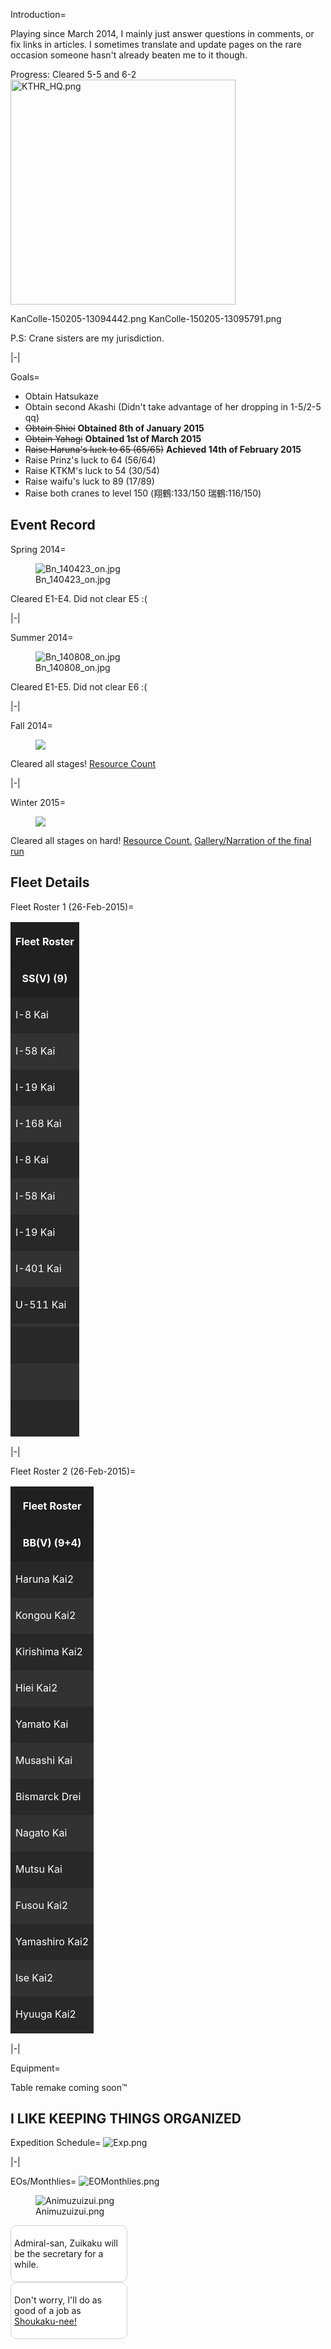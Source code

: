 <tabber>

Introduction=

Playing since March 2014, I mainly just answer questions in comments, or fix links in articles. I sometimes translate and update pages on the rare occasion someone hasn't already beaten me to it though. 

Progress: Cleared 5-5 and 6-2
[[File:KTHR_HQ.png|thumb|left|360px]]
<gallery type="slideshow" widths="400">
KanColle-150205-13094442.png
KanColle-150205-13095791.png
</gallery>




















P.S: Crane sisters are my jurisdiction.

|-|

Goals=

*Obtain Hatsukaze
*Obtain second Akashi (Didn't take advantage of her dropping in 1-5/2-5 qq)
*<s>Obtain Shioi</s> '''Obtained 8th of January 2015'''
*<s>Obtain Yahagi</s> '''Obtained 1st of March 2015'''
*<strike>Raise Haruna's luck to 65 (65/65)</strike> '''Achieved 14th of February 2015'''
*Raise Prinz's luck to 64 (56/64)
*Raise KTKM's luck to 54 (30/54)
*Raise waifu's luck to 89 (17/89)
*Raise both cranes to level 150 (翔鶴:133/150 瑞鶴:116/150)

</tabber>

==Event Record==
<tabber>
Spring 2014=

[[File:Bn_140423_on.jpg|left]]








Cleared E1-E4. Did not clear E5 :(

|-|

Summer 2014=

[[File:Bn_140808_on.jpg|left]]








Cleared E1-E5. Did not clear E6 :(

|-|

Fall 2014=

[[File:Bn_141114_on.jpg|left|]]








Cleared all stages! [http://i.imgur.com/aitrwQ4.png Resource Count]

|-|

Winter 2015=

[[File:Bn_150206_on.jpg|left|]]








Cleared all stages on hard! [http://i.imgur.com/VzzU1Uk.png Resource Count.] [http://imgur.com/a/lyfpZ Gallery/Narration of the final run]
</tabber>

==Fleet Details==

<tabber>
Fleet Roster 1 (26-Feb-2015)=

{| border="1" cellspacing="1" class="article-table" style="width: 750px;"
|-
! colspan="8" scope="col" style="text-align: center; color: rgb(255, 255, 255); background-color: rgb(32, 32, 32);"|'''Fleet Roster'''
|-
| colspan="2" style="text-align: center; white-space: nowrap; background-color: rgb(32, 32, 32); color: rgb(255, 255, 255); border-color: rgb(128, 128, 128);"|'''SS(V) (9)'''
| colspan="2" style="text-align: center; <!-- kthrmark -->white-space: nowrap; background-color: rgb(32, 32, 32); color: rgb(255, 255, 255); border-color: rgb(128, 128, 128);"|'''Combat DD (9)'''
| colspan="2" style="text-align: center; white-space: nowrap; background-color: rgb(32, 32, 32); color: rgb(255, 255, 255); border-color: rgb(128, 128, 128);"|'''CL(T) (6+3)'''
| colspan="2" style="text-align: center; white-space: nowrap; background-color: rgb(32, 32, 32); color: rgb(255, 255, 255); border-color: rgb(128, 128, 128);"|'''CA(V) (6+4)'''
|-
| style="white-space: nowrap; text-align: left; background-color: rgb(40, 40, 40); color: rgb(255, 255, 255); border-color: rgb(128, 128, 128);"|I-8 Kai
| style="text-align: left; white-space: nowrap; font-size: 90%; background-color: rgb(40, 40, 40); color: rgb(255, 255, 255); border-color: rgb(128, 128, 128);"|Lv. 98
| style="text-align: left; white-space: nowrap; background-color: rgb(40, 40, 40); color: rgb(255, 255, 255); border-color: rgb(128, 128, 128);"|Yuudachi Kai2
| style="text-align: left; white-space: nowrap; font-size: 90%; background-color: rgb(40, 40, 40); color: rgb(255, 255, 255); border-color: rgb(128, 128, 128);"|Lv. 92
| style="text-align: left; white-space: nowrap; background-color: rgb(40, 40, 40); color: rgb(255, 255, 255); border-color: rgb(128, 128, 128);"|Ooi Kai2
| style="text-align: left; white-space: nowrap; font-size: 90%; background-color: rgb(40, 40, 40); color: rgb(255, 255, 255); border-color: rgb(128, 128, 128);"|Lv. 98
| style="text-align: left; white-space: nowrap; background-color: rgb(40, 40, 40); color: rgb(255, 255, 255); border-color: rgb(128, 128, 128);"|Prinz Eugen Kai
| style="text-align: left; white-space: nowrap; font-size: 90%; background-color: rgb(40, 40, 40); color: rgb(255, 255, 255); border-color: rgb(128, 128, 128);"|Lv. 85
|-
| style="white-space: nowrap; text-align: left; color: rgb(255, 255, 255); background-color: rgb(50, 50, 50); border-color: rgb(128, 128, 128);"|I-58 Kai
| style="text-align: left; white-space: nowrap; font-size: 90%; color: rgb(255, 255, 255); background-color: rgb(50, 50, 50); border-color: rgb(128, 128, 128);"|Lv. 98
| style="text-align: left; white-space: nowrap; color: rgb(255, 255, 255); background-color: rgb(50, 50, 50); border-color: rgb(128, 128, 128);"|Shimakaze Kai
| style="text-align: left; white-space: nowrap; font-size: 90%; color: rgb(255, 255, 255); background-color: rgb(50, 50, 50); border-color: rgb(128, 128, 128);"|Lv. 92
| style="text-align: left; white-space: nowrap; color: rgb(255, 255, 255); background-color: rgb(50, 50, 50); border-color: rgb(128, 128, 128);"|Kitakami Kai2
| style="text-align: left; white-space: nowrap; font-size: 90%; color: rgb(255, 255, 255); background-color: rgb(50, 50, 50); border-color: rgb(128, 128, 128);"|Lv. 98
| style="text-align: left; white-space: nowrap; color: rgb(255, 255, 255); background-color: rgb(50, 50, 50); border-color: rgb(128, 128, 128);"|Tone Kai2
| style="text-align: left; white-space: nowrap; font-size: 90%; color: rgb(255, 255, 255); background-color: rgb(50, 50, 50); border-color: rgb(128, 128, 128);"|Lv. 85
|-
| style="white-space: nowrap; text-align: left; color: rgb(255, 255, 255); background-color: rgb(40, 40, 40); border-color: rgb(128, 128, 128);"|I-19 Kai
| style="text-align: left; white-space: nowrap; font-size: 90%; color: rgb(255, 255, 255); background-color: rgb(40, 40, 40); border-color: rgb(128, 128, 128);"|Lv. 98
| style="text-align: left; white-space: nowrap; color: rgb(255, 255, 255); background-color: rgb(40, 40, 40); border-color: rgb(128, 128, 128);"|Akizuki Kai
| style="text-align: left; white-space: nowrap; font-size: 90%; color: rgb(255, 255, 255); background-color: rgb(40, 40, 40); border-color: rgb(128, 128, 128);"|Lv. 90
| style="text-align: left; white-space: nowrap; color: rgb(255, 255, 255); background-color: rgb(40, 40, 40); border-color: rgb(128, 128, 128);"|Kiso Kai2
| style="text-align: left; white-space: nowrap; font-size: 90%; color: rgb(255, 255, 255); background-color: rgb(40, 40, 40); border-color: rgb(128, 128, 128);"|Lv. 96
| style="text-align: left; white-space: nowrap; color: rgb(255, 255, 255); background-color: rgb(40, 40, 40); border-color: rgb(128, 128, 128);"|Chikuma Kai2
| style="text-align: left; white-space: nowrap; font-size: 90%; color: rgb(255, 255, 255); background-color: rgb(40, 40, 40); border-color: rgb(128, 128, 128);"|Lv. 85
|-
| style="white-space: nowrap; text-align: left; color: rgb(255, 255, 255); background-color: rgb(50, 50, 50); border-color: rgb(128, 128, 128);"|I-168 Kai
| style="text-align: left; white-space: nowrap; font-size: 90%; color: rgb(255, 255, 255); background-color: rgb(50, 50, 50); border-color: rgb(128, 128, 128);"|Lv. 98
| style="text-align: left; color: rgb(255, 255, 255); background-color: rgb(50, 50, 50); white-space: nowrap; border-color: rgb(128, 128, 128);"|Yukikaze Kai
| style="text-align: left; white-space: nowrap; font-size: 90%; color: rgb(255, 255, 255); background-color: rgb(50, 50, 50); border-color: rgb(128, 128, 128);"|Lv. 89
| style="text-align: left; white-space: nowrap; color: rgb(255, 255, 255); background-color: rgb(50, 50, 50); border-color: rgb(128, 128, 128);"|Jintsuu Kai2
| style="text-align: left; white-space: nowrap; font-size: 90%; color: rgb(255, 255, 255); background-color: rgb(50, 50, 50); border-color: rgb(128, 128, 128);"|Lv. 92
| style="text-align: left; white-space: nowrap; color: rgb(255, 255, 255); background-color: rgb(50, 50, 50); border-color: rgb(128, 128, 128);"|Kumano Kai
| style="text-align: left; white-space: nowrap; font-size: 90%; color: rgb(255, 255, 255); background-color: rgb(50, 50, 50); border-color: rgb(128, 128, 128);"|Lv. 85
|-
| style="white-space: nowrap; text-align: left; color: rgb(255, 255, 255); background-color: rgb(40, 40, 40); border-color: rgb(128, 128, 128);"|I-8 Kai
| style="text-align: left; white-space: nowrap; font-size: 90%; color: rgb(255, 255, 255); background-color: rgb(40, 40, 40); border-color: rgb(128, 128, 128);"|Lv. 94
| style="text-align: left; white-space: nowrap; color: rgb(255, 255, 255); background-color: rgb(40, 40, 40); border-color: rgb(128, 128, 128);"|Shigure Kai2
| style="text-align: left; white-space: nowrap; font-size: 90%; color: rgb(255, 255, 255); background-color: rgb(40, 40, 40); border-color: rgb(128, 128, 128);"|Lv. 89
| style="text-align: left; white-space: nowrap; color: rgb(255, 255, 255); background-color: rgb(40, 40, 40); border-color: rgb(128, 128, 128);"|Ooyodo Kai
| style="text-align: left; white-space: nowrap; font-size: 90%; color: rgb(255, 255, 255); background-color: rgb(40, 40, 40); border-color: rgb(128, 128, 128);"|Lv. 92
| style="text-align: left; white-space: nowrap; color: rgb(255, 255, 255); background-color: rgb(40, 40, 40); border-color: rgb(128, 128, 128);"|Suzuya Kai
| style="text-align: left; white-space: nowrap; font-size: 90%; color: rgb(255, 255, 255); background-color: rgb(40, 40, 40); border-color: rgb(128, 128, 128);"|Lv. 85
|-
| style="white-space: nowrap; text-align: left; color: rgb(255, 255, 255); background-color: rgb(50, 50, 50); border-color: rgb(128, 128, 128);"|I-58 Kai
| style="text-align: left; white-space: nowrap; font-size: 90%; color: rgb(255, 255, 255); background-color: rgb(50, 50, 50); border-color: rgb(128, 128, 128);"|Lv. 94
| style="text-align: left; white-space: nowrap; color: rgb(255, 255, 255); background-color: rgb(50, 50, 50); border-color: rgb(128, 128, 128);"|Fubuki Kai2
| style="text-align: left; white-space: nowrap; font-size: 90%; color: rgb(255, 255, 255); background-color: rgb(50, 50, 50); border-color: rgb(128, 128, 128);"|Lv. 88
| style="text-align: left; white-space: nowrap; color: rgb(255, 255, 255); background-color: rgb(50, 50, 50); border-color: rgb(128, 128, 128);"|Isuzu Kai2
| style="text-align: left; white-space: nowrap; font-size: 90%; color: rgb(255, 255, 255); background-color: rgb(50, 50, 50); border-color: rgb(128, 128, 128);"|Lv. 89
| style="text-align: left; white-space: nowrap; color: rgb(255, 255, 255); background-color: rgb(50, 50, 50); border-color: rgb(128, 128, 128);"|Myouko Kai2
| style="text-align: left; white-space: nowrap; font-size: 90%; color: rgb(255, 255, 255); background-color: rgb(50, 50, 50); border-color: rgb(128, 128, 128);"|Lv. 84
|-
| style="white-space: nowrap; text-align: left; color: rgb(255, 255, 255); background-color: rgb(40, 40, 40); border-color: rgb(128, 128, 128);"|I-19 Kai
| style="text-align: left; white-space: nowrap; font-size: 90%; color: rgb(255, 255, 255); background-color: rgb(40, 40, 40); border-color: rgb(128, 128, 128);"|Lv. 93
| style="text-align: left; white-space: nowrap; color: rgb(255, 255, 255); background-color: rgb(40, 40, 40); border-color: rgb(128, 128, 128);"|Верный
| style="text-align: left; white-space: nowrap; font-size: 90%; color: rgb(255, 255, 255); background-color: rgb(40, 40, 40); border-color: rgb(128, 128, 128);"|Lv. 86
| style="text-align: left; white-space: nowrap; color: rgb(255, 255, 255); background-color: rgb(40, 40, 40); border-color: rgb(128, 128, 128);"|Sendai Kai2
| style="text-align: left; white-space: nowrap; font-size: 90%; color: rgb(255, 255, 255); background-color: rgb(40, 40, 40); border-color: rgb(128, 128, 128);"|Lv. 81
| style="text-align: left; white-space: nowrap; color: rgb(255, 255, 255); background-color: rgb(40, 40, 40); border-color: rgb(128, 128, 128);"|Haguro Kai2
| style="text-align: left; white-space: nowrap; font-size: 90%; color: rgb(255, 255, 255); background-color: rgb(40, 40, 40); border-color: rgb(128, 128, 128);"|Lv. 84
|-
| style="white-space: nowrap; text-align: left; color: rgb(255, 255, 255); background-color: rgb(50, 50, 50); border-color: rgb(128, 128, 128);"|I-401 Kai
| style="text-align: left; white-space: nowrap; font-size: 90%; color: rgb(255, 255, 255); background-color: rgb(50, 50, 50); border-color: rgb(128, 128, 128);"|Lv. 82
| style="text-align: left; white-space: nowrap; color: rgb(255, 255, 255); background-color: rgb(50, 50, 50); border-color: rgb(128, 128, 128);"|Amatsukaze Kai
| style="text-align: left; white-space: nowrap; font-size: 90%; color: rgb(255, 255, 255); background-color: rgb(50, 50, 50); border-color: rgb(128, 128, 128);"|Lv. 85
| style="text-align: left; white-space: nowrap; color: rgb(255, 255, 255); background-color: rgb(50, 50, 50); border-color: rgb(128, 128, 128);"|Tenryuu
| style="text-align: left; white-space: nowrap; font-size: 90%; color: rgb(255, 255, 255); background-color: rgb(50, 50, 50); border-color: rgb(128, 128, 128);"|Lv. 76
| style="text-align: left; white-space: nowrap; color: rgb(255, 255, 255); background-color: rgb(50, 50, 50); border-color: rgb(128, 128, 128);"|Ashigara Kai2
| style="text-align: left; white-space: nowrap; font-size: 90%; color: rgb(255, 255, 255); background-color: rgb(50, 50, 50); border-color: rgb(128, 128, 128);"|Lv. 83
|-
| style="white-space: nowrap; text-align: left; color: rgb(255, 255, 255); background-color: rgb(40, 40, 40); border-color: rgb(128, 128, 128);"|U-511 Kai
| style="text-align: left; white-space: nowrap; font-size: 90%; color: rgb(255, 255, 255); background-color: rgb(40, 40, 40); border-color: rgb(128, 128, 128);"|Lv. 40
| style="text-align: left; white-space: nowrap; color: rgb(255, 255, 255); background-color: rgb(40, 40, 40); border-color: rgb(128, 128, 128);"|Hatsushimo Kai2
| style="text-align: left; white-space: nowrap; font-size: 90%; color: rgb(255, 255, 255); background-color: rgb(40, 40, 40); border-color: rgb(128, 128, 128);"|Lv. 84
| style="text-align: left; white-space: nowrap; color: rgb(255, 255, 255); background-color: rgb(40, 40, 40); border-color: rgb(128, 128, 128);"|Agano Kai
| style="text-align: left; white-space: nowrap; font-size: 90%; color: rgb(255, 255, 255); background-color: rgb(40, 40, 40); border-color: rgb(128, 128, 128);"|Lv. 68
| style="text-align: left; white-space: nowrap; color: rgb(255, 255, 255); background-color: rgb(40, 40, 40); border-color: rgb(128, 128, 128);"|Nachi Kai2
| style="text-align: left; white-space: nowrap; font-size: 90%; color: rgb(255, 255, 255); background-color: rgb(40, 40, 40); border-color: rgb(128, 128, 128);"|Lv. 83
|-
| style="white-space: nowrap; text-align: left; color: rgb(255, 255, 255); background-color: rgb(50, 50, 50); border-color: rgb(128, 128, 128);"|
| style="text-align: left; white-space: nowrap; color: rgb(255, 255, 255); background-color: rgb(50, 50, 50); border-color: rgb(128, 128, 128);"|
| style="text-align: left; white-space: nowrap; color: rgb(255, 255, 255); background-color: rgb(50, 50, 50); border-color: rgb(128, 128, 128);"|
| style="text-align: left; white-space: nowrap; color: rgb(255, 255, 255); background-color: rgb(50, 50, 50); border-color: rgb(128, 128, 128);"|
| style="text-align: left; white-space: nowrap; color: rgb(255, 255, 255); background-color: rgb(50, 50, 50); border-color: rgb(128, 128, 128);"|
| style="text-align: left; white-space: nowrap; color: rgb(255, 255, 255); background-color: rgb(50, 50, 50); border-color: rgb(128, 128, 128);"|
| style="text-align: left; white-space: nowrap; color: rgb(255, 255, 255); background-color: rgb(50, 50, 50); border-color: rgb(128, 128, 128);"|Kinugasa Kai2
| style="text-align: left; white-space: nowrap; font-size: 90%; color: rgb(255, 255, 255); background-color: rgb(50, 50, 50); border-color: rgb(128, 128, 128);"|Lv. 80
|-
| style="white-space: nowrap; text-align: left; color: rgb(40, 40, 40); background-color: rgb(40, 40, 40); border-color: rgb(128, 128, 128);"|a
| style="text-align: left; white-space: nowrap; color: rgb(255, 255, 255); background-color: rgb(40, 40, 40); border-color: rgb(128, 128, 128);"|
| style="text-align: left; white-space: nowrap; color: rgb(255, 255, 255); background-color: rgb(40, 40, 40); border-color: rgb(128, 128, 128);"|
| style="text-align: left; white-space: nowrap; color: rgb(255, 255, 255); background-color: rgb(40, 40, 40); border-color: rgb(128, 128, 128);"|
| style="text-align: left; white-space: nowrap; color: rgb(255, 255, 255); background-color: rgb(40, 40, 40); border-color: rgb(128, 128, 128);"|
| style="text-align: left; white-space: nowrap; color: rgb(255, 255, 255); background-color: rgb(40, 40, 40); border-color: rgb(128, 128, 128);"|
| style="text-align: left; white-space: nowrap; color: rgb(255, 255, 255); background-color: rgb(40, 40, 40); border-color: rgb(128, 128, 128);"|
| style="text-align: left; white-space: nowrap; color: rgb(255, 255, 255); background-color: rgb(40, 40, 40); border-color: rgb(128, 128, 128);"|
|-
| style="white-space: nowrap; text-align: left; color: rgb(50, 50, 50); background-color: rgb(50, 50, 50); border-color: rgb(128, 128, 128);"|a
| style="text-align: left; white-space: nowrap; color: rgb(255, 255, 255); background-color: rgb(50, 50, 50); border-color: rgb(128, 128, 128);"|
| style="text-align: left; white-space: nowrap; color: rgb(255, 255, 255); background-color: rgb(50, 50, 50); border-color: rgb(128, 128, 128);"|
| style="text-align: left; white-space: nowrap; color: rgb(255, 255, 255); background-color: rgb(50, 50, 50); border-color: rgb(128, 128, 128);"|
| style="text-align: left; white-space: nowrap; color: rgb(255, 255, 255); background-color: rgb(50, 50, 50); border-color: rgb(128, 128, 128);"|
| style="text-align: left; white-space: nowrap; color: rgb(255, 255, 255); background-color: rgb(50, 50, 50); border-color: rgb(128, 128, 128);"|
| style="text-align: left; white-space: nowrap; color: rgb(255, 255, 255); background-color: rgb(50, 50, 50); border-color: rgb(128, 128, 128);"|
| style="text-align: left; white-space: nowrap; color: rgb(255, 255, 255); background-color: rgb(50, 50, 50); border-color: rgb(128, 128, 128);"|
|-
| style="white-space: nowrap; text-align: left; color: rgb(40, 40, 40); background-color: rgb(40, 40, 40); border-color: rgb(128, 128, 128);"|a
| style="text-align: left; white-space: nowrap; color: rgb(255, 255, 255); background-color: rgb(40, 40, 40); border-color: rgb(128, 128, 128);"|
| style="text-align: left; white-space: nowrap; color: rgb(255, 255, 255); background-color: rgb(40, 40, 40); border-color: rgb(128, 128, 128);"|
| style="text-align: left; white-space: nowrap; color: rgb(255, 255, 255); background-color: rgb(40, 40, 40); border-color: rgb(128, 128, 128);"|
| style="text-align: left; white-space: nowrap; color: rgb(255, 255, 255); background-color: rgb(40, 40, 40); border-color: rgb(128, 128, 128);"|
| style="text-align: left; white-space: nowrap; color: rgb(255, 255, 255); background-color: rgb(40, 40, 40); border-color: rgb(128, 128, 128);"|
| style="text-align: left; white-space: nowrap; color: rgb(255, 255, 255); background-color: rgb(40, 40, 40); border-color: rgb(128, 128, 128);"|
| style="text-align: left; white-space: nowrap; color: rgb(255, 255, 255); background-color: rgb(40, 40, 40); border-color: rgb(128, 128, 128);"|
|}

|-|

Fleet Roster 2 (26-Feb-2015)=

{| border="1" cellspacing="1" class="article-table" style="width: 750px;"
|-
! colspan="8" scope="col" style="text-align: center; color: rgb(255, 255, 255); background-color: rgb(32, 32, 32);"|'''Fleet Roster'''
|-
| colspan="2" style="text-align: center; white-space: nowrap; background-color: rgb(32, 32, 32); color: rgb(255, 255, 255); border-color: rgb(128, 128, 128);"|'''BB(V) (9+4)'''
| colspan="2" style="text-align: center; white-space: nowrap; <!-- kthrmark -->background-color: rgb(32, 32, 32); color: rgb(255, 255, 255); border-color: rgb(128, 128, 128);"|'''CVL (6)'''
| colspan="2" style="text-align: center; white-space: nowrap; background-color: rgb(32, 32, 32); color: rgb(255, 255, 255); border-color: rgb(128, 128, 128);"|'''CV (9)'''
| colspan="2" style="text-align: center; white-space: nowrap; background-color: rgb(32, 32, 32); color: rgb(255, 255, 255); border-color: rgb(128, 128, 128);"|'''Other (4)'''
|-
| style="white-space: nowrap; text-align: left; background-color: rgb(40, 40, 40); color: rgb(255, 255, 255); border-color: rgb(128, 128, 128);"|Haruna Kai2
| style="text-align: left; white-space: nowrap; font-size: 90%; background-color: rgb(40, 40, 40); color: rgb(255, 255, 255); border-color: rgb(128, 128, 128);"|Lv. 98
| style="text-align: left; white-space: nowrap; background-color: rgb(40, 40, 40); color: rgb(255, 255, 255); border-color: rgb(128, 128, 128);"|Hiyou Kai
| style="text-align: left; white-space: nowrap; font-size: 90%; background-color: rgb(40, 40, 40); color: rgb(255, 255, 255); border-color: rgb(128, 128, 128);"|Lv. 82
| style="text-align: left; white-space: nowrap; background-color: rgb(40, 40, 40); color: rgb(255, 255, 255); border-color: rgb(128, 128, 128);"|Shoukaku Kai
| style="text-align: left; white-space: nowrap; font-size: 90%; background-color: rgb(40, 40, 40); color: rgb(255, 255, 255); border-color: rgb(128, 128, 128);"|Lv. 133
| style="text-align: left; white-space: nowrap; background-color: rgb(40, 40, 40); color: rgb(255, 255, 255); border-color: rgb(128, 128, 128);"|Chitose Kai
| style="text-align: left; white-space: nowrap; font-size: 90%; background-color: rgb(40, 40, 40); color: rgb(255, 255, 255); border-color: rgb(128, 128, 128);"|Lv. 46
|-
| style="white-space: nowrap; text-align: left; color: rgb(255, 255, 255); background-color: rgb(50, 50, 50); border-color: rgb(128, 128, 128);"|Kongou Kai2
| style="text-align: left; white-space: nowrap; font-size: 90%; color: rgb(255, 255, 255); background-color: rgb(50, 50, 50); border-color: rgb(128, 128, 128);"|Lv. 97
| style="text-align: left; white-space: nowrap; color: rgb(255, 255, 255); background-color: rgb(50, 50, 50); border-color: rgb(128, 128, 128);"|Junyou Kai2
| style="text-align: left; white-space: nowrap; font-size: 90%; color: rgb(255, 255, 255); background-color: rgb(50, 50, 50); border-color: rgb(128, 128, 128);"|Lv. 81
| style="text-align: left; white-space: nowrap; color: rgb(255, 255, 255); background-color: rgb(50, 50, 50); border-color: rgb(128, 128, 128);"|Zuikaku Kai
| style="text-align: left; white-space: nowrap; font-size: 90%; color: rgb(255, 255, 255); background-color: rgb(50, 50, 50); border-color: rgb(128, 128, 128);"|Lv. 114
| style="text-align: left; white-space: nowrap; color: rgb(255, 255, 255); background-color: rgb(50, 50, 50); border-color: rgb(128, 128, 128);"|Chiyoda Kai
| style="text-align: left; white-space: nowrap; font-size: 90%; color: rgb(255, 255, 255); background-color: rgb(50, 50, 50); border-color: rgb(128, 128, 128);"|Lv. 46
|-
| style="white-space: nowrap; text-align: left; color: rgb(255, 255, 255); background-color: rgb(40, 40, 40); border-color: rgb(128, 128, 128);"|Kirishima Kai2
| style="text-align: left; white-space: nowrap; font-size: 90%; color: rgb(255, 255, 255); background-color: rgb(40, 40, 40); border-color: rgb(128, 128, 128);"|Lv. 97
| style="text-align: left; white-space: nowrap; color: rgb(255, 255, 255); background-color: rgb(40, 40, 40); border-color: rgb(128, 128, 128);"|Ryuuhou Kai
| style="text-align: left; white-space: nowrap; font-size: 90%; color: rgb(255, 255, 255); background-color: rgb(40, 40, 40); border-color: rgb(128, 128, 128);"|Lv. 80
| style="text-align: left; white-space: nowrap; color: rgb(255, 255, 255); background-color: rgb(40, 40, 40); border-color: rgb(128, 128, 128);"|Taihou Kai
| style="text-align: left; white-space: nowrap; font-size: 90%; color: rgb(255, 255, 255); background-color: rgb(40, 40, 40); border-color: rgb(128, 128, 128);"|Lv. 93
| style="text-align: left; white-space: nowrap; color: rgb(255, 255, 255); background-color: rgb(40, 40, 40); border-color: rgb(128, 128, 128);"|Akashi Kai
| style="text-align: left; white-space: nowrap; font-size: 90%; color: rgb(255, 255, 255); background-color: rgb(40, 40, 40); border-color: rgb(128, 128, 128);"|Lv. 35
|-
| style="white-space: nowrap; text-align: left; color: rgb(255, 255, 255); background-color: rgb(50, 50, 50); border-color: rgb(128, 128, 128);"|Hiei Kai2
| style="text-align: left; white-space: nowrap; font-size: 90%; color: rgb(255, 255, 255); background-color: rgb(50, 50, 50); border-color: rgb(128, 128, 128);"|Lv. 97
| style="text-align: left; color: rgb(255, 255, 255); background-color: rgb(50, 50, 50); white-space: nowrap; border-color: rgb(128, 128, 128);"|Ryuujou Kai2
| style="text-align: left; white-space: nowrap; font-size: 90%; color: rgb(255, 255, 255); background-color: rgb(50, 50, 50); border-color: rgb(128, 128, 128);"|Lv. 80
| style="text-align: left; white-space: nowrap; color: rgb(255, 255, 255); background-color: rgb(50, 50, 50); border-color: rgb(128, 128, 128);"|Kaga Kai
| style="text-align: left; white-space: nowrap; font-size: 90%; color: rgb(255, 255, 255); background-color: rgb(50, 50, 50); border-color: rgb(128, 128, 128);"|Lv. 89
| style="text-align: left; white-space: nowrap; color: rgb(255, 255, 255); background-color: rgb(50, 50, 50); border-color: rgb(128, 128, 128);"|Akitsumaru Kai
| style="text-align: left; white-space: nowrap; font-size: 90%; color: rgb(255, 255, 255); background-color: rgb(50, 50, 50); border-color: rgb(128, 128, 128);"|Lv. 25
|-
| style="white-space: nowrap; text-align: left; color: rgb(255, 255, 255); background-color: rgb(40, 40, 40); border-color: rgb(128, 128, 128);"|Yamato Kai
| style="text-align: left; white-space: nowrap; font-size: 90%; color: rgb(255, 255, 255); background-color: rgb(40, 40, 40); border-color: rgb(128, 128, 128);"|Lv. 96
| style="text-align: left; white-space: nowrap; color: rgb(255, 255, 255); background-color: rgb(40, 40, 40); border-color: rgb(128, 128, 128);"|Zuihou Kai
| style="text-align: left; white-space: nowrap; font-size: 90%; color: rgb(255, 255, 255); background-color: rgb(40, 40, 40); border-color: rgb(128, 128, 128);"|Lv. 80
| style="text-align: left; white-space: nowrap; color: rgb(255, 255, 255); background-color: rgb(40, 40, 40); border-color: rgb(128, 128, 128);"|Hiryuu Kai2
| style="text-align: left; white-space: nowrap; font-size: 90%; color: rgb(255, 255, 255); background-color: rgb(40, 40, 40); border-color: rgb(128, 128, 128);"|Lv. 85
| style="text-align: left; white-space: nowrap; color: rgb(255, 255, 255); background-color: rgb(40, 40, 40); border-color: rgb(128, 128, 128);"|
| style="text-align: left; white-space: nowrap; font-size: 90%; color: rgb(255, 255, 255); background-color: rgb(40, 40, 40); border-color: rgb(128, 128, 128);"|
|-
| style="white-space: nowrap; text-align: left; color: rgb(255, 255, 255); background-color: rgb(50, 50, 50); border-color: rgb(128, 128, 128);"|Musashi Kai
| style="text-align: left; white-space: nowrap; font-size: 90%; color: rgb(255, 255, 255); background-color: rgb(50, 50, 50); border-color: rgb(128, 128, 128);"|Lv. 96
| style="text-align: left; white-space: nowrap; color: rgb(255, 255, 255); background-color: rgb(50, 50, 50); border-color: rgb(128, 128, 128);"|Chiyoda Kai2
| style="text-align: left; white-space: nowrap; font-size: 90%; color: rgb(255, 255, 255); background-color: rgb(50, 50, 50); border-color: rgb(128, 128, 128);"|Lv. 70
| style="text-align: left; white-space: nowrap; color: rgb(255, 255, 255); background-color: rgb(50, 50, 50); border-color: rgb(128, 128, 128);"|Soryuu Kai2
| style="text-align: left; white-space: nowrap; font-size: 90%; color: rgb(255, 255, 255); background-color: rgb(50, 50, 50); border-color: rgb(128, 128, 128);"|Lv. 85
| style="text-align: left; white-space: nowrap; color: rgb(255, 255, 255); background-color: rgb(50, 50, 50); border-color: rgb(128, 128, 128);"|
| style="text-align: left; white-space: nowrap; font-size: 90%; color: rgb(255, 255, 255); background-color: rgb(50, 50, 50); border-color: rgb(128, 128, 128);"|
|-
| style="white-space: nowrap; text-align: left; color: rgb(255, 255, 255); background-color: rgb(40, 40, 40); border-color: rgb(128, 128, 128);"|Bismarck Drei
| style="text-align: left; white-space: nowrap; font-size: 90%; color: rgb(255, 255, 255); background-color: rgb(40, 40, 40); border-color: rgb(128, 128, 128);"|Lv. 95
| style="text-align: left; white-space: nowrap; color: rgb(255, 255, 255); background-color: rgb(40, 40, 40); border-color: rgb(128, 128, 128);"|
| style="text-align: left; white-space: nowrap; font-size: 90%; color: rgb(255, 255, 255); background-color: rgb(40, 40, 40); border-color: rgb(128, 128, 128);"|
| style="text-align: left; white-space: nowrap; color: rgb(255, 255, 255); background-color: rgb(40, 40, 40); border-color: rgb(128, 128, 128);"|Akagi Kai
| style="text-align: left; white-space: nowrap; font-size: 90%; color: rgb(255, 255, 255); background-color: rgb(40, 40, 40); border-color: rgb(128, 128, 128);"|Lv. 83
| style="text-align: left; white-space: nowrap; color: rgb(255, 255, 255); background-color: rgb(40, 40, 40); border-color: rgb(128, 128, 128);"|
| style="text-align: left; white-space: nowrap; font-size: 90%; color: rgb(255, 255, 255); background-color: rgb(40, 40, 40); border-color: rgb(128, 128, 128);"|
|-
| style="white-space: nowrap; text-align: left; color: rgb(255, 255, 255); background-color: rgb(50, 50, 50); border-color: rgb(128, 128, 128);"|Nagato Kai
| style="text-align: left; white-space: nowrap; font-size: 90%; color: rgb(255, 255, 255); background-color: rgb(50, 50, 50); border-color: rgb(128, 128, 128);"|Lv. 91
| style="text-align: left; white-space: nowrap; color: rgb(255, 255, 255); background-color: rgb(50, 50, 50); border-color: rgb(128, 128, 128);"|
| style="text-align: left; white-space: nowrap; font-size: 90%; color: rgb(255, 255, 255); background-color: rgb(50, 50, 50); border-color: rgb(128, 128, 128);"|
| style="text-align: left; white-space: nowrap; color: rgb(255, 255, 255); background-color: rgb(50, 50, 50); border-color: rgb(128, 128, 128);"|Unryuu Kai
| style="text-align: left; white-space: nowrap; font-size: 90%; color: rgb(255, 255, 255); background-color: rgb(50, 50, 50); border-color: rgb(128, 128, 128);"|Lv. 50
| style="text-align: left; white-space: nowrap; color: rgb(255, 255, 255); background-color: rgb(50, 50, 50); border-color: rgb(128, 128, 128);"|
| style="text-align: left; white-space: nowrap; font-size: 90%; color: rgb(255, 255, 255); background-color: rgb(50, 50, 50); border-color: rgb(128, 128, 128);"|
|-
| style="white-space: nowrap; text-align: left; color: rgb(255, 255, 255); background-color: rgb(40, 40, 40); border-color: rgb(128, 128, 128);"|Mutsu Kai
| style="text-align: left; white-space: nowrap; font-size: 90%; color: rgb(255, 255, 255); background-color: rgb(40, 40, 40); border-color: rgb(128, 128, 128);"|Lv. 91
| style="text-align: left; white-space: nowrap; color: rgb(255, 255, 255); background-color: rgb(40, 40, 40); border-color: rgb(128, 128, 128);"|
| style="text-align: left; white-space: nowrap; font-size: 90%; color: rgb(255, 255, 255); background-color: rgb(40, 40, 40); border-color: rgb(128, 128, 128);"|
| style="text-align: left; white-space: nowrap; color: rgb(255, 255, 255); background-color: rgb(40, 40, 40); border-color: rgb(128, 128, 128);"|Amagi
| style="text-align: left; white-space: nowrap; font-size: 90%; color: rgb(255, 255, 255); background-color: rgb(40, 40, 40); border-color: rgb(128, 128, 128);"|Lv. 7
| style="text-align: left; white-space: nowrap; color: rgb(255, 255, 255); background-color: rgb(40, 40, 40); border-color: rgb(128, 128, 128);"|
| style="text-align: left; white-space: nowrap; font-size: 90%; color: rgb(255, 255, 255); background-color: rgb(40, 40, 40); border-color: rgb(128, 128, 128);"|
|-
| style="white-space: nowrap; text-align: left; color: rgb(255, 255, 255); background-color: rgb(50, 50, 50); border-color: rgb(128, 128, 128);"|Fusou Kai2
| style="text-align: left; white-space: nowrap; font-size: 90%; color: rgb(255, 255, 255); background-color: rgb(50, 50, 50); border-color: rgb(128, 128, 128);"|Lv. 86
| style="text-align: left; white-space: nowrap; color: rgb(255, 255, 255); background-color: rgb(50, 50, 50); border-color: rgb(128, 128, 128);"|
| style="text-align: left; white-space: nowrap; color: rgb(255, 255, 255); background-color: rgb(50, 50, 50); border-color: rgb(128, 128, 128);"|
| style="text-align: left; white-space: nowrap; color: rgb(255, 255, 255); background-color: rgb(50, 50, 50); border-color: rgb(128, 128, 128);"|
| style="text-align: left; white-space: nowrap; color: rgb(255, 255, 255); background-color: rgb(50, 50, 50); border-color: rgb(128, 128, 128);"|
| style="text-align: left; white-space: nowrap; color: rgb(255, 255, 255); background-color: rgb(50, 50, 50); border-color: rgb(128, 128, 128);"|
| style="text-align: left; white-space: nowrap; font-size: 90%; color: rgb(255, 255, 255); background-color: rgb(50, 50, 50); border-color: rgb(128, 128, 128);"|
|-
| style="white-space: nowrap; text-align: left; color: rgb(255, 255, 255); background-color: rgb(40, 40, 40); border-color: rgb(128, 128, 128);"|Yamashiro Kai2
| style="text-align: left; white-space: nowrap; font-size: 90%; color: rgb(255, 255, 255); background-color: rgb(40, 40, 40); border-color: rgb(128, 128, 128);"|Lv. 86
| style="text-align: left; white-space: nowrap; color: rgb(255, 255, 255); background-color: rgb(40, 40, 40); border-color: rgb(128, 128, 128);"|
| style="text-align: left; white-space: nowrap; color: rgb(255, 255, 255); background-color: rgb(40, 40, 40); border-color: rgb(128, 128, 128);"|
| style="text-align: left; white-space: nowrap; color: rgb(255, 255, 255); background-color: rgb(40, 40, 40); border-color: rgb(128, 128, 128);"|
| style="text-align: left; white-space: nowrap; color: rgb(255, 255, 255); background-color: rgb(40, 40, 40); border-color: rgb(128, 128, 128);"|
| style="text-align: left; white-space: nowrap; color: rgb(255, 255, 255); background-color: rgb(40, 40, 40); border-color: rgb(128, 128, 128);"|
| style="text-align: left; white-space: nowrap; color: rgb(255, 255, 255); background-color: rgb(40, 40, 40); border-color: rgb(128, 128, 128);"|
|-
| style="white-space: nowrap; text-align: left; color: rgb(255, 255, 255); background-color: rgb(50, 50, 50); border-color: rgb(128, 128, 128);"|Ise Kai2
| style="text-align: left; white-space: nowrap; font-size: 90%; color: rgb(255, 255, 255); background-color: rgb(50, 50, 50); border-color: rgb(128, 128, 128);"|Lv. 86
| style="text-align: left; white-space: nowrap; color: rgb(255, 255, 255); background-color: rgb(50, 50, 50); border-color: rgb(128, 128, 128);"|
| style="text-align: left; white-space: nowrap; color: rgb(255, 255, 255); background-color: rgb(50, 50, 50); border-color: rgb(128, 128, 128);"|
| style="text-align: left; white-space: nowrap; color: rgb(255, 255, 255); background-color: rgb(50, 50, 50); border-color: rgb(128, 128, 128);"|
| style="text-align: left; white-space: nowrap; color: rgb(255, 255, 255); background-color: rgb(50, 50, 50); border-color: rgb(128, 128, 128);"|
| style="text-align: left; white-space: nowrap; color: rgb(255, 255, 255); background-color: rgb(50, 50, 50); border-color: rgb(128, 128, 128);"|
| style="text-align: left; white-space: nowrap; color: rgb(255, 255, 255); background-color: rgb(50, 50, 50); border-color: rgb(128, 128, 128);"|
|-
| style="white-space: nowrap; text-align: left; color: rgb(255, 255, 255); background-color: rgb(40, 40, 40); border-color: rgb(128, 128, 128);"|Hyuuga Kai2
| style="text-align: left; white-space: nowrap; font-size: 90%; color: rgb(255, 255, 255); background-color: rgb(40, 40, 40); border-color: rgb(128, 128, 128);"|Lv. 86
| style="text-align: left; white-space: nowrap; color: rgb(255, 255, 255); background-color: rgb(40, 40, 40); border-color: rgb(128, 128, 128);"|
| style="text-align: left; white-space: nowrap; color: rgb(255, 255, 255); background-color: rgb(40, 40, 40); border-color: rgb(128, 128, 128);"|
| style="text-align: left; white-space: nowrap; color: rgb(255, 255, 255); background-color: rgb(40, 40, 40); border-color: rgb(128, 128, 128);"|
| style="text-align: left; white-space: nowrap; color: rgb(255, 255, 255); background-color: rgb(40, 40, 40); border-color: rgb(128, 128, 128);"|
| style="text-align: left; white-space: nowrap; color: rgb(255, 255, 255); background-color: rgb(40, 40, 40); border-color: rgb(128, 128, 128);"|
| style="text-align: left; white-space: nowrap; color: rgb(255, 255, 255); background-color: rgb(40, 40, 40); border-color: rgb(128, 128, 128);"|
|}


|-|

Equipment=

Table remake coming soon™





</tabber>

==I LIKE KEEPING THINGS ORGANIZED==
<tabber>

Expedition Schedule=
[[File:Exp.png|left]]

|-|

EOs/Monthlies=
[[File:EOMonthlies.png|left]]


</tabber>

<div style="<!-- kthrmark -->position:fixed; top:460px; right:-90px;">[[File:Animuzuizui.png|link=]]</div>
<div style="<!-- kthrmark -->position:fixed; top:580px; right:220px;">
<div style="<!-- kthrmark -->color:navyblue;background:white;border:solid 1px lightgray;width:175px;border-radius:10px;padding:5px; z-index:3">Admiral-san, Zuikaku will be the secretary for a while.</div>
<div style="<!-- kthrmark -->position:fixed; top:680px; right:220px;">
<div style="<!-- kthrmark -->color:navyblue;background:white;border:solid 1px lightgray;width:175px;border-radius:10px;padding:5px; z-index:3">Don't worry, I'll do as good of a job as [[Shoukaku|Shoukaku-nee!]]</div></div>
</div>